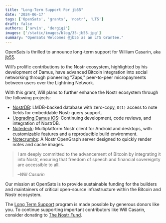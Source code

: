 ```yaml
---
title: "Long-Term Support For jb55"
date: '2024-06-17'
tags: ['OpenSats', 'grants', 'nostr', 'LTS']
draft: false
authors: ['arvin', 'dergigi']
images: ['/static/images/blog/35-jb55.jpg']
summary: "OpenSats Welcomes @jb55 as an LTS Grantee."
---
```


OpenSats is thrilled to announce long-term support for William Casarin, aka
[jb55](https://github.com/jb55).

Will’s prolific contributions to the Nostr ecosystem, highlighted by his
development of Damus, have advanced Bitcoin integration into social networking
through pioneering "Zaps," peer-to-peer micropayments between users over the
Lightning Network.

With this grant, Will plans to further enhance the Nostr ecosystem through the
following projects:

- [NostrDB](https://github.com/damus-io/nostrdb): LMDB-backed database with zero-copy, `O(1)` access to note fields for embeddable Nostr query support.
- [Upgrading Damus iOS](https://github.com/damus-io/damus): Continuing development, code reviews, and integration of NostrDB.
- [Notedeck](https://github.com/damus-io/notedeck):  Multiplatform Nostr client for Android and desktops, with customizable features and a reproducible build environment.
- [Notecrumbs](https://github.com/damus-io/notecrumbs): A Nostr OpenGraph server designed to quickly render notes and cache images.

> I am deeply committed to the advancement of Bitcoin by integrating it into
> Nostr, ensuring that freedom of speech and financial sovereignty are accessible
> to all.
>
><cite>–Will Casarin</cite>

Our mission at OpenSats is to provide sustainable funding for the builders and
maintainers of critical open-source infrastructure within the Bitcoin and Nostr
ecosystem.

The [Long Term Support](/blog/nostr-lts-long-term-support-for-nostr-developers)
program is made possible by generous donors like you. To continue supporting
important contributors like Will Casarin, consider donating to [The Nostr
Fund](/funds/nostr).

<center>
    <DonateToNostrFundButton/>
</center>
